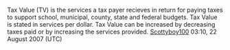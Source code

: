 Tax Value (TV) is the services a tax payer recieves in return for paying taxes to support school, municipal, county, state and federal budgets. Tax Value is stated in services per dollar. Tax Value can be increased by decreasing taxes paid or by increasing the services provided. [[User:Scottyboy100|Scottyboy100]] 03:10, 22 August 2007 (UTC)